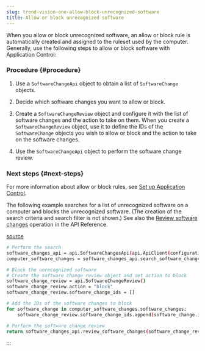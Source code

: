 ```yaml
---
slug: trend-vision-one-allow-block-unrecognized-software
title: Allow or block unrecognized software
---
```

When you allow or block unrecognized software, an allow or block rule is automatically created and assigned to the ruleset used by the computer. Generally, use the following steps to allow or block software with Application Control:

### Procedure {#procedure}

1.  Use a `SoftwareChangeApi` object to obtain a list of `SoftwareChange` objects.

2.  Decide which software changes you want to allow or block.

3.  Create a `SoftwareChangeReview` object and configure it with the list of software changes and the action to take on them. When you create a `SoftwareChangeReview` object, use it to define the IDs of the `SoftwareChange` objects you wish to allow or block and the action to take on the software changes.

4.  Use the `SoftwareChangeApi` object to perform the software change review.

### Next steps {#next-steps}

For more information about allow or block rules, see [Set up Application Control](set-up-application-control.mdx).

The following example searches for a list of unrecognized software on a computer and blocks the unrecognized software. (The creation of the search criteria and search filter is not shown.) See also the [Review software changes](https://automation.trendmicro.com/cloudone/workload-security/) operation in the API Reference.

[source](https://github.com/deep-security/automation-center-sdk-samples/blob/master/python/src/application_control_examples.py)

```bash
# Perform the search
software_changes_api = api.SoftwareChangesApi(api.ApiClient(configuration))
computer_software_changes = software_changes_api.search_software_changes(api_version, search_filter=search_filter)

# Block the unrecognized software
# Create the software change review object and set action to block
software_change_review = api.SoftwareChangeReview()
software_change_review.action = "block"
software_change_review.software_change_ids = []

# Add the IDs of the software changes to block
for software_change in computer_software_changes.software_changes:
    software_change_review.software_change_ids.append(software_change.id)

# Perform the software change review
return software_changes_api.review_software_changes(software_change_review, api_version)
```
:::
